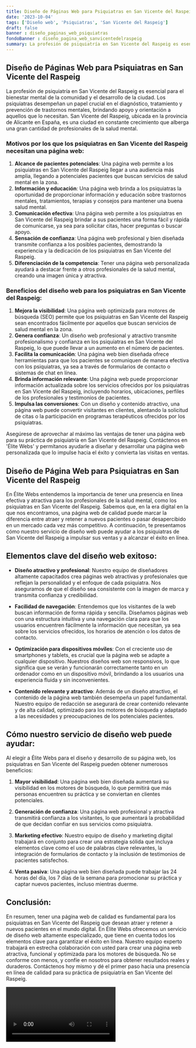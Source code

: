 ```yaml
---
title: Diseño de Páginas Web para Psiquiatras en San Vicente del Raspeig
date: '2023-10-04'
tags: ['Diseño web', 'Psiquiatras', 'San Vicente del Raspeig']
draft: false
banner : diseño_paginas_web_psiquiatras
fondoBanner : diseño_pagina_web_sanvicentedelraspeig
summary: La profesión de psiquiatría en San Vicente del Raspeig es esencial para el bienestar mental de la comunidad y el desarrollo de la ciudad. Los psiquiatras desempeñan un papel crucial en el diagnóstico, tratamiento y prevención de trastornos mentales, brindando apoyo y orientación a aquellos que lo necesitan. San Vicente del Raspeig, ubicada en la provincia de Alicante en España, es una ciudad en constante crecimiento que alberga una gran cantidad de profesionales de la salud mental.
---
```


## Diseño de Páginas Web para Psiquiatras en San Vicente del Raspeig

La profesión de psiquiatría en San Vicente del Raspeig es esencial para el bienestar mental de la comunidad y el desarrollo de la ciudad. Los psiquiatras desempeñan un papel crucial en el diagnóstico, tratamiento y prevención de trastornos mentales, brindando apoyo y orientación a aquellos que lo necesitan. San Vicente del Raspeig, ubicada en la provincia de Alicante en España, es una ciudad en constante crecimiento que alberga una gran cantidad de profesionales de la salud mental.

### Motivos por los que los psiquiatras en San Vicente del Raspeig necesitan una página web:

1. <span class="text-red">**Alcance de pacientes potenciales**: Una página web permite a los psiquiatras en San Vicente del Raspeig llegar a una audiencia más amplia, llegando a potenciales pacientes que buscan servicios de salud mental en la zona.</span>
2. <span class="text-red">**Información y educación**: Una página web brinda a los psiquiatras la oportunidad de proporcionar información y educación sobre trastornos mentales, tratamientos, terapias y consejos para mantener una buena salud mental.</span>
3. <span class="text-red">**Comunicación efectiva**: Una página web permite a los psiquiatras en San Vicente del Raspeig brindar a sus pacientes una forma fácil y rápida de comunicarse, ya sea para solicitar citas, hacer preguntas o buscar apoyo.</span>
4. <span class="text-red">**Sensación de confianza**: Una página web profesional y bien diseñada transmite confianza a los posibles pacientes, demostrando la experiencia y la dedicación de los psiquiatras en San Vicente del Raspeig.</span>
5. <span class="text-red">**Diferenciación de la competencia**: Tener una página web personalizada ayudará a destacar frente a otros profesionales de la salud mental, creando una imagen única y atractiva.</span>

### Beneficios del diseño web para los psiquiatras en San Vicente del Raspeig:

1. <span class="text-red">**Mejora la visibilidad**: Una página web optimizada para motores de búsqueda (SEO) permite que los psiquiatras en San Vicente del Raspeig sean encontrados fácilmente por aquellos que buscan servicios de salud mental en la zona.</span>
2. <span class="text-red">**Genera confianza**: Un diseño web profesional y atractivo transmite profesionalismo y confianza en los psiquiatras en San Vicente del Raspeig, lo que puede llevar a un aumento en el número de pacientes.</span>
3. <span class="text-red">**Facilita la comunicación**: Una página web bien diseñada ofrece herramientas para que los pacientes se comuniquen de manera efectiva con los psiquiatras, ya sea a través de formularios de contacto o sistemas de chat en línea.</span>
4. <span class="text-red">**Brinda información relevante**: Una página web puede proporcionar información actualizada sobre los servicios ofrecidos por los psiquiatras en San Vicente del Raspeig, incluyendo horarios, ubicaciones, perfiles de los profesionales y testimonios de pacientes.</span>
5. <span class="text-red">**Impulsa las conversiones**: Con un diseño y contenido atractivo, una página web puede convertir visitantes en clientes, alentando la solicitud de citas o la participación en programas terapéuticos ofrecidos por los psiquiatras.</span>

Asegúrese de aprovechar al máximo las ventajas de tener una página web para su práctica de psiquiatría en San Vicente del Raspeig. Contáctenos en 'Élite Webs' y permítanos ayudarle a diseñar y desarrollar una página web personalizada que lo impulse hacia el éxito y convierta las visitas en ventas.

<GifSeo />

<Cta />

## Diseño de Página Web para Psiquiatras en San Vicente del Raspeig

En Élite Webs entendemos la importancia de tener una presencia en línea efectiva y atractiva para los profesionales de la salud mental, como los psiquiatras en San Vicente del Raspeig. Sabemos que, en la era digital en la que nos encontramos, una página web de calidad puede marcar la diferencia entre atraer y retener a nuevos pacientes o pasar desapercibido en un mercado cada vez más competitivo. A continuación, te presentamos cómo nuestro servicio de diseño web puede ayudar a los psiquiatras de San Vicente del Raspeig a impulsar sus ventas y a alcanzar el éxito en línea.

## Elementos clave del diseño web exitoso:

- **Diseño atractivo y profesional**: Nuestro equipo de diseñadores altamente capacitados crea páginas web atractivas y profesionales que reflejan la personalidad y el enfoque de cada psiquiatra. Nos aseguramos de que el diseño sea consistente con la imagen de marca y transmita confianza y credibilidad.

- **Facilidad de navegación**: Entendemos que los visitantes de la web buscan información de forma rápida y sencilla. Diseñamos páginas web con una estructura intuitiva y una navegación clara para que los usuarios encuentren fácilmente la información que necesitan, ya sea sobre los servicios ofrecidos, los horarios de atención o los datos de contacto.

- **Optimización para dispositivos móviles**: Con el creciente uso de smartphones y tablets, es crucial que la página web se adapte a cualquier dispositivo. Nuestros diseños web son responsivos, lo que significa que se verán y funcionarán correctamente tanto en un ordenador como en un dispositivo móvil, brindando a los usuarios una experiencia fluida y sin inconvenientes.

- **Contenido relevante y atractivo**: Además de un diseño atractivo, el contenido de la página web también desempeña un papel fundamental. Nuestro equipo de redacción se asegurará de crear contenido relevante y de alta calidad, optimizado para los motores de búsqueda y adaptado a las necesidades y preocupaciones de los potenciales pacientes.

## Cómo nuestro servicio de diseño web puede ayudar:

Al elegir a Élite Webs para el diseño y desarrollo de su página web, los psiquiatras en San Vicente del Raspeig pueden obtener numerosos beneficios:

1. **Mayor visibilidad**: Una página web bien diseñada aumentará su visibilidad en los motores de búsqueda, lo que permitirá que más personas encuentren su práctica y se conviertan en clientes potenciales.

2. **Generación de confianza**: Una página web profesional y atractiva transmitirá confianza a los visitantes, lo que aumentará la probabilidad de que decidan confiar en sus servicios como psiquiatra.

3. **Marketing efectivo**: Nuestro equipo de diseño y marketing digital trabajará en conjunto para crear una estrategia sólida que incluya elementos clave como el uso de palabras clave relevantes, la integración de formularios de contacto y la inclusión de testimonios de pacientes satisfechos.

4. **Venta pasiva**: Una página web bien diseñada puede trabajar las 24 horas del día, los 7 días de la semana para promocionar su práctica y captar nuevos pacientes, incluso mientras duerme.

## Conclusión:

En resumen, tener una página web de calidad es fundamental para los psiquiatras en San Vicente del Raspeig que desean atraer y retener a nuevos pacientes en el mundo digital. En Élite Webs ofrecemos un servicio de diseño web altamente especializado, que tiene en cuenta todos los elementos clave para garantizar el éxito en línea. Nuestro equipo experto trabajará en estrecha colaboración con usted para crear una página web atractiva, funcional y optimizada para los motores de búsqueda. No se conforme con menos, y confíe en nosotros para obtener resultados reales y duraderos. Contáctenos hoy mismo y dé el primer paso hacia una presencia en línea de calidad para su práctica de psiquiatría en San Vicente del Raspeig.

<Video />

<CtaBot job='Psiquiatras' city='San Vicente del Raspeig'/>

<Gmaps query='San Vicente del Raspeig+españa+maps' />